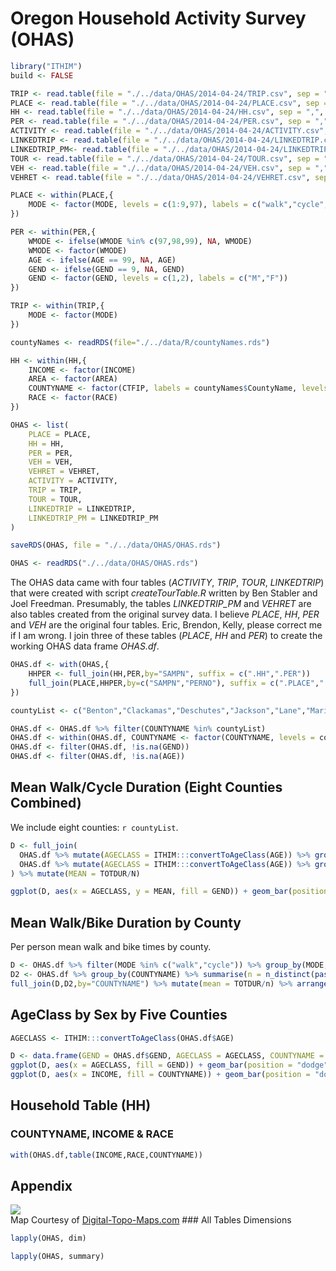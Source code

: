# Oregon Household Activity Survey (OHAS)

```r
library("ITHIM")
build <- FALSE
```

```r
TRIP <- read.table(file = "./../data/OHAS/2014-04-24/TRIP.csv", sep = ",", header = TRUE, row.names = 1)
PLACE <- read.table(file = "./../data/OHAS/2014-04-24/PLACE.csv", sep = ",", header = TRUE, row.names = 1)
HH <- read.table(file = "./../data/OHAS/2014-04-24/HH.csv", sep = ",", header = TRUE, row.names = 1)
PER <- read.table(file = "./../data/OHAS/2014-04-24/PER.csv", sep = ",", header = TRUE, row.names = 1)
ACTIVITY <- read.table(file = "./../data/OHAS/2014-04-24/ACTIVITY.csv", sep = ",", header = TRUE, row.names = 1)
LINKEDTRIP <- read.table(file = "./../data/OHAS/2014-04-24/LINKEDTRIP.csv", sep = ",", header = TRUE, row.names = 1)
LINKEDTRIP_PM<- read.table(file = "./../data/OHAS/2014-04-24/LINKEDTRIP_PM.csv", sep = ",", header = TRUE, row.names = 1)
TOUR <- read.table(file = "./../data/OHAS/2014-04-24/TOUR.csv", sep = ",", header = TRUE, row.names = 1)
VEH <- read.table(file = "./../data/OHAS/2014-04-24/VEH.csv", sep = ",", header = TRUE, row.names = 1)
VEHRET <- read.table(file = "./../data/OHAS/2014-04-24/VEHRET.csv", sep = ",", header = TRUE, row.names = 1)
```

```r
PLACE <- within(PLACE,{
    MODE <- factor(MODE, levels = c(1:9,97), labels = c("walk","cycle","auto driver","auto passenger","transit","dial-a-ride/paratransit","taxi","school bus","carpool","other"))
})
```

```r
PER <- within(PER,{
    WMODE <- ifelse(WMODE %in% c(97,98,99), NA, WMODE)
    WMODE <- factor(WMODE)
    AGE <- ifelse(AGE == 99, NA, AGE)
    GEND <- ifelse(GEND == 9, NA, GEND)
    GEND <- factor(GEND, levels = c(1,2), labels = c("M","F"))
})
```

```r
TRIP <- within(TRIP,{
    MODE <- factor(MODE)
})
```

```r
countyNames <- readRDS(file="./../data/R/countyNames.rds")

HH <- within(HH,{
    INCOME <- factor(INCOME)
    AREA <- factor(AREA)
    COUNTYNAME <- factor(CTFIP, labels = countyNames$CountyName, levels = countyNames$CountyID)
    RACE <- factor(RACE)
})
```

```r
OHAS <- list(
    PLACE = PLACE,
    HH = HH,
    PER = PER,
    VEH = VEH,
    VEHRET = VEHRET,
    ACTIVITY = ACTIVITY,
    TRIP = TRIP,
    TOUR = TOUR,
    LINKEDTRIP = LINKEDTRIP,
    LINKEDTRIP_PM = LINKEDTRIP_PM
)
```

```r
saveRDS(OHAS, file = "./../data/OHAS/OHAS.rds")
```

```r
OHAS <- readRDS("./../data/OHAS/OHAS.rds")
```

The OHAS data came with four tables (_ACTIVITY_, _TRIP_, _TOUR_,
_LINKEDTRIP_) that were created with script _createTourTable.R_
written by Ben Stabler and Joel Freedman.  Presumably, the tables
_LINKEDTRIP_PM_ and _VEHRET_ are also tables created from the original
survey data.  I believe _PLACE_, _HH_, _PER_ and _VEH_ are the
original four tables.  Eric, Brendon, Kelly, please correct me if I am
wrong.  I join three of these tables (_PLACE_, _HH_ and _PER_) to
create the working OHAS data frame _OHAS.df_.

```r
OHAS.df <- with(OHAS,{
    HHPER <- full_join(HH,PER,by="SAMPN", suffix = c(".HH",".PER"))
    full_join(PLACE,HHPER,by=c("SAMPN","PERNO"), suffix = c(".PLACE",".HHPER"))
})

countyList <- c("Benton","Clackamas","Deschutes","Jackson","Lane","Marion","Multnomah","Washington")

OHAS.df <- OHAS.df %>% filter(COUNTYNAME %in% countyList)
OHAS.df <- within(OHAS.df, COUNTYNAME <- factor(COUNTYNAME, levels = countyList))
OHAS.df <- filter(OHAS.df, !is.na(GEND))
OHAS.df <- filter(OHAS.df, !is.na(AGE))
```
## Mean Walk/Cycle Duration (Eight Counties Combined)

We include eight counties: `r countyList`.

```r
D <- full_join(
  OHAS.df %>% mutate(AGECLASS = ITHIM:::convertToAgeClass(AGE)) %>% group_by(MODE,GEND,AGECLASS) %>% summarise(TOTDUR = sum(TRPDUR)) %>% filter(MODE %in% c("walk","cycle")) %>% arrange(MODE, GEND, AGECLASS),
  OHAS.df %>% mutate(AGECLASS = ITHIM:::convertToAgeClass(AGE)) %>% group_by(GEND,AGECLASS) %>% summarise(N=n_distinct(paste0(SAMPN,PERNO))), by = c("GEND","AGECLASS")
) %>% mutate(MEAN = TOTDUR/N)

ggplot(D, aes(x = AGECLASS, y = MEAN, fill = GEND)) + geom_bar(position = "dodge", stat = "identity") + xlab("Age Class") + ylab("Mean Individual Travel Duration (min./week)") + facet_grid(MODE ~ .)
```

## Mean Walk/Bike Duration by County
Per person mean walk and bike times by county.
```r
D <- OHAS.df %>% filter(MODE %in% c("walk","cycle")) %>% group_by(MODE,COUNTYNAME) %>% summarise(TOTDUR = sum(TRPDUR)) %>% arrange(COUNTYNAME,MODE)
D2 <- OHAS.df %>% group_by(COUNTYNAME) %>% summarise(n = n_distinct(paste0(SAMPN,PERNO)))
full_join(D,D2,by="COUNTYNAME") %>% mutate(mean = TOTDUR/n) %>% arrange(MODE,desc(mean)) %>% as.data.frame()
```

## AgeClass by Sex by Five Counties
```r
AGECLASS <- ITHIM:::convertToAgeClass(OHAS.df$AGE)
```

```r
D <- data.frame(GEND = OHAS.df$GEND, AGECLASS = AGECLASS, COUNTYNAME = OHAS.df$COUNTYNAME, INCOME = OHAS.df$INCOME, RACE = OHAS.df$RACE)
ggplot(D, aes(x = AGECLASS, fill = GEND)) + geom_bar(position = "dodge") + facet_grid(COUNTYNAME ~ .)
ggplot(D, aes(x = INCOME, fill = COUNTYNAME)) + geom_bar(position = "dodge")
```

## Household Table (HH)
### COUNTYNAME, INCOME & RACE
```r
with(OHAS.df,table(INCOME,RACE,COUNTYNAME))
```

## Appendix
<img src="https://www.digital-topo-maps.com/county-map/oregon-county-map.gif"><br>Map Courtesy of <a href="https://www.digital-topo-maps.com/county-map/oregon.shtml">Digital-Topo-Maps.com</a>
### All Tables Dimensions
```r
lapply(OHAS, dim)
```

```r
lapply(OHAS, summary)
```

